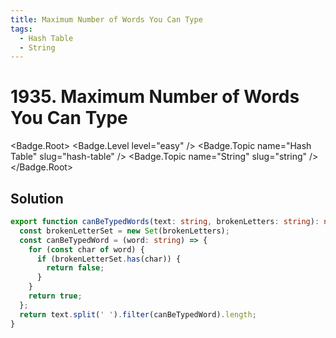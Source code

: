 ```yaml
---
title: Maximum Number of Words You Can Type
tags:
  - Hash Table
  - String
---
```


# 1935. Maximum Number of Words You Can Type

<Badge.Root>
  <Badge.Level level="easy" />
  <Badge.Topic name="Hash Table" slug="hash-table" />
  <Badge.Topic name="String" slug="string" />
</Badge.Root>

## Solution

```typescript filename="solution.ts" copy
export function canBeTypedWords(text: string, brokenLetters: string): number {
  const brokenLetterSet = new Set(brokenLetters);
  const canBeTypedWord = (word: string) => {
    for (const char of word) {
      if (brokenLetterSet.has(char)) {
        return false;
      }
    }
    return true;
  };
  return text.split(' ').filter(canBeTypedWord).length;
}
```

<ProblemLink
  codingSite="leetcode"
  href="https://leetcode.com/problems/maximum-number-of-words-you-can-type"
  title="Maximum Number of Words You Can Type"
/>
